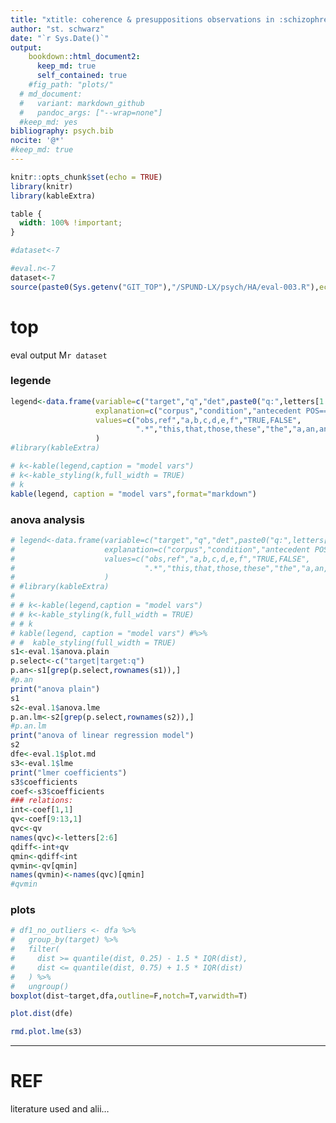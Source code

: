 ```yaml
---
title: "xtitle: coherence & presuppositions observations in :schizophrenia: threads"
author: "st. schwarz"
date: "`r Sys.Date()`"
output: 
    bookdown::html_document2:
      keep_md: true
      self_contained: true
    #fig_path: "plots/"
  # md_document:
  #   variant: markdown_github
  #   pandoc_args: ["--wrap=none"]
  #keep_md: yes
bibliography: psych.bib
nocite: '@*'
#keep_md: true
---
```


```r
knitr::opts_chunk$set(echo = TRUE)
library(knitr)
library(kableExtra)
```

```css
table {
  width: 100% !important;
}
```

```r
#dataset<-7
```

```r
#eval.n<-7
dataset<-7
source(paste0(Sys.getenv("GIT_TOP"),"/SPUND-LX/psych/HA/eval-003.R"),echo = F)
```

# top
eval output M`r dataset`

### legende
```r
legend<-data.frame(variable=c("target","q","det",paste0("q:",letters[1:6])),
                   explanation=c("corpus","condition","antecedent POS==DET",rep("query condition",6)),
                   values=c("obs,ref","a,b,c,d,e,f","TRUE,FALSE",
                            ".*","this,that,those,these","the","a,an,any,some","my","his,her,their,your")
                   )
#library(kableExtra)

# k<-kable(legend,caption = "model vars")
# k<-kable_styling(k,full_width = TRUE)
# k
kable(legend, caption = "model vars",format="markdown")
```
### anova analysis
```r
# legend<-data.frame(variable=c("target","q","det",paste0("q:",letters[1:6])),
#                    explanation=c("corpus","condition","antecedent POS==DET",rep("query condition",6)),
#                    values=c("obs,ref","a,b,c,d,e,f","TRUE,FALSE",
#                             ".*","this,that,those,these","the","a,an,any,some","my","his,her,their,your")
#                    )
# #library(kableExtra)
# 
# # k<-kable(legend,caption = "model vars")
# # k<-kable_styling(k,full_width = TRUE)
# # k
# kable(legend, caption = "model vars") #%>%
# #  kable_styling(full_width = TRUE)
s1<-eval.1$anova.plain
p.select<-c("target|target:q")
p.an<-s1[grep(p.select,rownames(s1)),]
#p.an
print("anova plain")
s1
s2<-eval.1$anova.lme
p.an.lm<-s2[grep(p.select,rownames(s2)),]
#p.an.lm
print("anova of linear regression model")
s2
dfe<-eval.1$plot.md
s3<-eval.1$lme
print("lmer coefficients")
s3$coefficients
coef<-s3$coefficients
### relations:
int<-coef[1,1]
qv<-coef[9:13,1]
qvc<-qv
names(qvc)<-letters[2:6]
qdiff<-int+qv
qmin<-qdiff<int
qvmin<-qv[qmin]
names(qvmin)<-names(qvc)[qmin]
#qvmin
```
### plots
```r
# df1_no_outliers <- dfa %>%
#   group_by(target) %>%
#   filter(
#     dist >= quantile(dist, 0.25) - 1.5 * IQR(dist),
#     dist <= quantile(dist, 0.75) + 1.5 * IQR(dist)
#   ) %>%
#   ungroup()
boxplot(dist~target,dfa,outline=F,notch=T,varwidth=T)

```

```r
plot.dist(dfe)
```


```r
rmd.plot.lme(s3)
```

-----

# REF
literature used and alii...   


